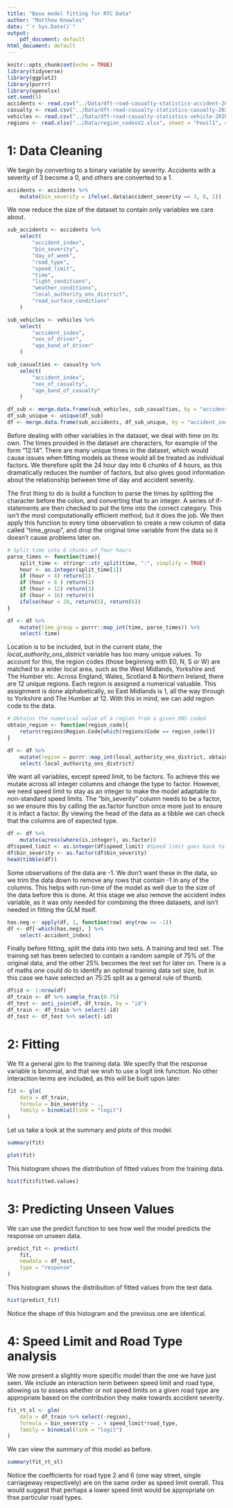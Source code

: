 ```yaml
---
title: "Base model fitting for RTC Data"
author: "Matthew Knowles"
date: "`r Sys.Date()`"
output:
    pdf_document: default
html_document: default
---
```


```r
knitr::opts_chunk$set(echo = TRUE)
library(tidyverse)
library(ggplot2)
library(purrr)
library(openxlsx)
set.seed(5)
accidents <- read.csv("../Data/dft-road-casualty-statistics-accident-2020.csv")
casualty <- read.csv("../Data/dft-road-casualty-statistics-casualty-2020.csv")
vehicles <- read.csv("../Data/dft-road-casualty-statistics-vehicle-2020.csv")
regions <- read.xlsx("../Data/region_codesV2.xlsx", sheet = "Feuil1", cols = c(1, 2, 3))
```

# 1: Data Cleaning

We begin by converting to a binary variable by severity. Accidents with a severity of 3 become a 0, and others are converted to a 1. 

```r
accidents <- accidents %>% 
    mutate(bin_severity = ifelse(.data$accident_severity == 3, 0, 1))
```

We now reduce the size of the dataset to contain only variables we care about. 

```r
sub_accidents <- accidents %>% 
    select(
        "accident_index",
        "bin_severity",
        "day_of_week",
        "road_type",
        "speed_limit",
        "time",
        "light_conditions",
        "weather_conditions",
        "local_authority_ons_district",
        "road_surface_conditions"
    )

sub_vehicles <- vehicles %>% 
    select(
        "accident_index",
        "sex_of_driver",
        "age_band_of_driver"
    )

sub_casualties <- casualty %>% 
    select(
        "accident_index",
        "sex_of_casualty",
        "age_band_of_casualty"
    )

df_sub <- merge.data.frame(sub_vehicles, sub_casualties, by = "accident_index")
df_sub_unique <- unique(df_sub)
df <- merge.data.frame(sub_accidents, df_sub_unique, by = "accident_index")
```

Before dealing with other variables in the dataset, we deal with time on its own. The times provided in the dataset are characters, for example of the form "12:14". There are many unique times in the dataset, which would cause issues when fitting models as these would all be treated as individual factors. We therefore split the 24 hour day into 6 chunks of 4 hours, as this dramatically reduces the number of factors, but also gives good information about the relationship between time of day and accident severity. 

The first thing to do is build a function to parse the times by splitting the character before the colon, and converting that to an integer. A series of if-statements are then checked to put the time into the correct category. This isn't the most computationally efficient method, but it does the job. We then apply this function to every time observation to create a new column of data called "time_group", and drop the original time variable from the data so it doesn't cause problems later on.

```r
# Split time into 6 chunks of four hours
parse_times <- function(time){
    split_time <- stringr::str_split(time, ":", simplify = TRUE)
    hour <- as.integer(split_time[1])
    if (hour < 4) return(1)
    if (hour < 8 ) return(2)
    if (hour < 12) return(3)
    if (hour < 16) return(4)
    ifelse(hour < 20, return(5), return(6))
}

df <- df %>% 
    mutate(time_group = purrr::map_int(time, parse_times)) %>% 
    select(-time)
```

Location is to be included, but in the current state, the *local_authority_ons_district* variable has too many unique values. To account for this, the region codes (those beginning with E0, N, S or W) are matched to a wider local area, such as the West Midlands, Yorkshire and The Humber etc. Across England, Wales, Scotland & Northern Ireland, there are 12 unique regions. Each region is assigned a numerical valuable. This assignment is done alphabetically, so East Midlands is 1, all the way through to Yorkshire and The Humber at 12. With this in mind, we can add region code to the data.

```r
# Obtains the numerical value of a region from a given ONS coded
obtain_region <- function(region_code){
    return(regions$Region.Code[which(regions$Code == region_code)])
}

df <- df %>% 
    mutate(region = purrr::map_int(local_authority_ons_district, obtain_region)) %>% 
    select(-local_authority_ons_district)
```

We want all variables, except speed limit, to be factors. To achieve this we mutate across all integer columns and change the type to factor. However, we need speed limit to stay as an integer to make the model adaptable to non-standard speed limits. The "bin_severity" column needs to be a factor, so we ensure this by calling the as.factor function once more just to ensure it is infact a factor. By viewing the head of the data as a tibble we can check that the columns are of expected type.

```r
df <- df %>%
    mutate(across(where(is.integer), as.factor))
df$speed_limit <- as.integer(df$speed_limit) #Speed limit goes back to integer
df$bin_severity <- as.factor(df$bin_severity)
head(tibble(df))
```

Some observations of the data are -1. We don't want these in the data, so we trim the data down to remove any rows that contain -1 in any of the columns. This helps with run-time of the model as well due to the size of the data before this is done. At this stage we also remove the accident index variable, as it was only needed for combining the three datasets, and isn't needed in fitting the GLM itself.

```r
has.neg <- apply(df, 1, function(row) any(row == -1))
df <- df[-which(has.neg), ] %>% 
    select(-accident_index)
```

Finally before fitting, split the data into two sets. A training and test set. The training set has been selected to contain a random sample of 75% of the original data, and the other 25% becomes the test set for later on. There is a of maths one could do to identify an optimal training data set size, but in this case we have selected an 75:25 split as a general rule of thumb.

```r
df$id <- 1:nrow(df)
df_train <- df %>% sample_frac(0.75) 
df_test <- anti_join(df, df_train, by = "id")
df_train <- df_train %>% select(-id)
df_test <- df_test %>% select(-id)
```

# 2: Fitting

We fit a general glm to the training data. We specify that the response variable is binomial, and that we wish to use a logit link function. No other interaction terms are included, as this will be built upon later.

```r
fit <- glm(
    data = df_train,
    formula = bin_severity ~ .,
    family = binomial(link = "logit")
)
```

Let us take a look at the summary and plots of this model.

```r
summary(fit)
```

```r
plot(fit)
```

This histogram shows the distribution of fitted values from the training data.

```r
hist(fit$fitted.values)
```

# 3: Predicting Unseen Values

We can use the predict function to see how well the model predicts the response on unseen data.

```r
predict_fit <- predict(
    fit,
    newdata = df_test,
    type = "response"
)
```

This histogram shows the distribution of fitted values from the test data.

```r
hist(predict_fit)
```

Notice the shape of this histogram and the previous one are identical. 

# 4: Speed Limit and Road Type analysis

We now present a slightly more specific model than the one we have just seen. We include an interaction term between speed limit and road type, allowing us to assess whether or not speed limits on a given road type are appropriate based on the contribution they make towards accident severity.

```r
fit_rt_sl <- glm(
    data = df_train %>% select(-region),
    formula = bin_severity ~ . + speed_limit*road_type,
    family = binomial(link = "logit")
)
```

We can view the summary of this model as before.

```r
summary(fit_rt_sl)
```

Notice the coefficients for road type 2 and 6 (one way street, single carriageway respectively) are on the same order as speed limit overall. This would suggest that perhaps a lower speed limit would be appropriate on thse particular road types. 
